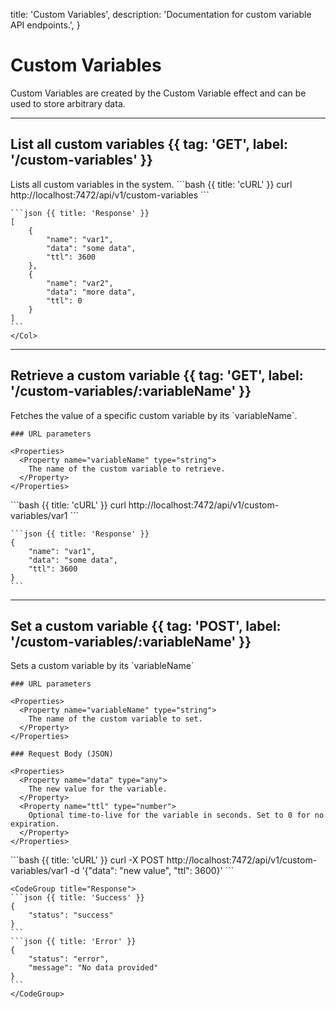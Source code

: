   title: 'Custom Variables',
  description: 'Documentation for custom variable API endpoints.',
}

# Custom Variables

Custom Variables are created by the Custom Variable effect and can be used to store arbitrary data.

---

## List all custom variables {{ tag: 'GET', label: '/custom-variables' }}

<Row>
  <Col>
    Lists all custom variables in the system.
  </Col>

  <Col sticky>
    <CodeGroup title="Request" tag="GET" label="/custom-variables">
    ```bash {{ title: 'cURL' }}
    curl http://localhost:7472/api/v1/custom-variables
    ```
    </CodeGroup>

    ```json {{ title: 'Response' }}
    [
        {
            "name": "var1",
            "data": "some data",
            "ttl": 3600
        },
        {
            "name": "var2",
            "data": "more data",
            "ttl": 0
        }
    ]
    ```
    </Col>
</Row>

---

## Retrieve a custom variable {{ tag: 'GET', label: '/custom-variables/:variableName' }}

<Row>
  <Col>
    Fetches the value of a specific custom variable by its `variableName`.
    
    ### URL parameters

    <Properties>
      <Property name="variableName" type="string">
        The name of the custom variable to retrieve.
      </Property>
    </Properties>
  </Col>

  <Col sticky>
    <CodeGroup title="Request" tag="GET" label="/custom-variables/:variableName">
    ```bash {{ title: 'cURL' }}
    curl http://localhost:7472/api/v1/custom-variables/var1
    ```
    </CodeGroup>

    ```json {{ title: 'Response' }}
    {
        "name": "var1",
        "data": "some data",
        "ttl": 3600
    }
    ```
  </Col>
</Row>

---

## Set a custom variable {{ tag: 'POST', label: '/custom-variables/:variableName' }}

<Row>
  <Col>
    Sets a custom variable by its `variableName`
    
    ### URL parameters

    <Properties>
      <Property name="variableName" type="string">
        The name of the custom variable to set.
      </Property>
    </Properties>

    ### Request Body (JSON)

    <Properties>
      <Property name="data" type="any">
        The new value for the variable.
      </Property>
      <Property name="ttl" type="number">
        Optional time-to-live for the variable in seconds. Set to 0 for no expiration.
      </Property>
    </Properties>
  </Col>

  <Col sticky>
    <CodeGroup title="Request" tag="POST" label="/custom-variables/:variableName">
    ```bash {{ title: 'cURL' }}
    curl -X POST http://localhost:7472/api/v1/custom-variables/var1 -d '{"data": "new value", "ttl": 3600}'
    ```
    </CodeGroup>

    <CodeGroup title="Response">
    ```json {{ title: 'Success' }}
    {
        "status": "success"
    }
    ```
    ```json {{ title: 'Error' }}
    {
        "status": "error",
        "message": "No data provided"
    }
    ```
    </CodeGroup>
  </Col>
</Row>